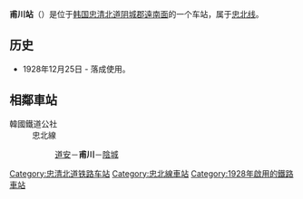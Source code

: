 {{unreferenced|time=2014-05-10T11:10:08+00:00}}
{{朝鮮半島車站資訊
|公司色 = #0066b3
|文字色 = 
|站名 = 甫川站<br />{{lang|en|Bocheon}}
|圖片 =
|pxl = 
|圖片說明 =
|所屬路線 = [[忠北线|忠北线]]
|車站編號 = 
|前一站 = [[道安站_(忠清北道)|道安]]
|前一站距離 =8.7
|後一站距離 =8.1
|後一站 = [[阴城站|阴城]]
|距離 = 51.5
|起點站 = [[鸟致院站|鸟致院]]
|諺文 = 보천역
|朝鮮漢字 = 甫川驛
|文觀部式 =Bocheon-yeok 
|馬-賴式 =
|副站名 = 
|停站路線數 = 
|所屬公司 = [[韩国铁道公社|韩国铁道公社]]
|所在地 =[[忠清北道|忠清北道]][[阴城郡|阴城郡]][[遠南面|遠南面]]忠清大路668-10
|車站構造 = 地面车站
|月台配置 = 2面4线
|啟用年月日 =1928年12月25日 
|廢站年月日 = 
|上下車人次 =
|統計年度 =
|轉車 = 
|備註 = 
|全寬備註 = 
}}

'''甫川站'''（{{kor|諺=보천역|漢=甫川驛|羅=Bocheon yeok|f=y}}）是位于[[韩国|韩国]][[忠清北道|忠清北道]][[阴城郡|阴城郡]][[遠南面|遠南面]]的一个车站，属于[[忠北线|忠北线]]。

== 历史 ==
*1928年12月25日 - 落成使用。

== 相鄰車站 ==
;韓國鐵道公社
:忠北線
::[[道安站_(忠清北道)|道安]]－'''甫川'''－[[陰城站|陰城]]

{{忠北线}}

[[Category:忠清北道铁路车站|Category:忠清北道铁路车站]]
[[Category:忠北線車站|Category:忠北線車站]]
[[Category:1928年啟用的鐵路車站|Category:1928年啟用的鐵路車站]]